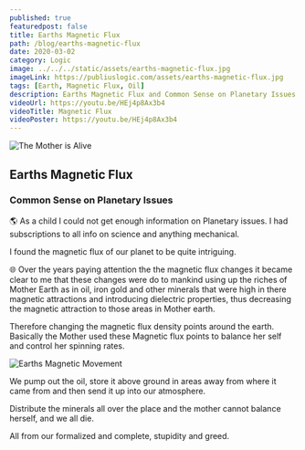 ```yaml
---
published: true
featuredpost: false
title: Earths Magnetic Flux
path: /blog/earths-magnetic-flux
date: 2020-03-02
category: Logic
image: ../../../static/assets/earths-magnetic-flux.jpg
imageLink: https://publiuslogic.com/assets/earths-magnetic-flux.jpg
tags: [Earth, Magnetic Flux, Oil]
description: Earths Magnetic Flux and Common Sense on Planetary Issues
videoUrl: https://youtu.be/HEj4p8Ax3b4
videoTitle: Magnetic Flux
videoPoster: https://youtu.be/HEj4p8Ax3b4
---
```


![The Mother is Alive](../../../static/assets/earths-magnetic-flux.jpg)

## Earths Magnetic Flux

### Common Sense on Planetary Issues

🌎 As a child I could not get enough information on Planetary issues.
I had subscriptions to all info on science and anything mechanical. 

I found the magnetic flux of our planet to be quite intriguing.

🌐 Over the years paying attention the the magnetic flux changes it became clear to me that these changes were do to mankind using up the riches of Mother Earth as in oil, iron gold and other minerals that were high in there magnetic attractions and introducing dielectric properties, thus decreasing the magnetic attraction to those areas in Mother earth.

Therefore changing the magnetic flux density points around the earth. Basically the Mother used these Magnetic flux points to balance her self and control her spinning rates.

![Earths Magnetic Movement](../../../static/img/magnetic-motion.jpg 'earths magnetic movement')

We pump out the oil, store it above ground in areas away from where it came from and then send it up into our atmosphere.

Distribute the minerals all over the place and the mother cannot balance herself, and we all die.

All from our formalized and complete, stupidity and greed.

<WavyHr className="mt-1 mb-1 text-fuchsia-600" />
